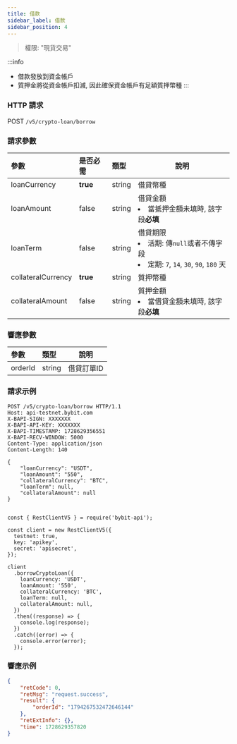 ```yaml
---
title: 借款
sidebar_label: 借款
sidebar_position: 4
---
```

> 權限: "現貨交易"

:::info
* 借款發放到資金帳戶
* 質押金將從資金帳戶扣減, 因此確保資金帳戶有足額質押幣種
:::

### HTTP 請求
POST `/v5/crypto-loan/borrow`

### 請求參數
| 參數 | 是否必需 | 類型 | 說明|
|:----- |:-------|:-----|------ |
|loanCurrency |**true** |string |借貸幣種|
|loanAmount |false |string |借貸金額<li>當抵押金額未填時, 該字段**必填**</li>|
|loanTerm |false |string |借貸期限 <li>活期: 傳`null`或者不傳字段</li><li>定期: `7`, `14`, `30`, `90`, `180` 天</li>|
|collateralCurrency |**true** |string |質押幣種|
|collateralAmount |false |string |質押金額<li>當借貸金額未填時, 該字段**必填**</li>|

### 響應參數
| 參數 | 類型 | 說明|
|:----- |:-----|----- |
|orderId |string |借貸訂單ID|

### 請求示例

<Tabs groupId="programming-languages">
<TabItem value="http" label="HTTP">

```http
POST /v5/crypto-loan/borrow HTTP/1.1
Host: api-testnet.bybit.com
X-BAPI-SIGN: XXXXXXX
X-BAPI-API-KEY: XXXXXXX
X-BAPI-TIMESTAMP: 1728629356551
X-BAPI-RECV-WINDOW: 5000
Content-Type: application/json
Content-Length: 140

{
    "loanCurrency": "USDT",
    "loanAmount": "550",
    "collateralCurrency": "BTC",
    "loanTerm": null,
    "collateralAmount": null
}
```

</TabItem>
<TabItem value="python" label="Python">

```python

```

</TabItem>

<TabItem value="Node" label="Node.js">

```n4js
const { RestClientV5 } = require('bybit-api');

const client = new RestClientV5({
  testnet: true,
  key: 'apikey',
  secret: 'apisecret',
});

client
  .borrowCryptoLoan({
    loanCurrency: 'USDT',
    loanAmount: '550',
    collateralCurrency: 'BTC',
    loanTerm: null,
    collateralAmount: null,
  })
  .then((response) => {
    console.log(response);
  })
  .catch((error) => {
    console.error(error);
  });
```

</TabItem>
</Tabs>

### 響應示例

```json
{
    "retCode": 0,
    "retMsg": "request.success",
    "result": {
        "orderId": "1794267532472646144"
    },
    "retExtInfo": {},
    "time": 1728629357820
}
```
